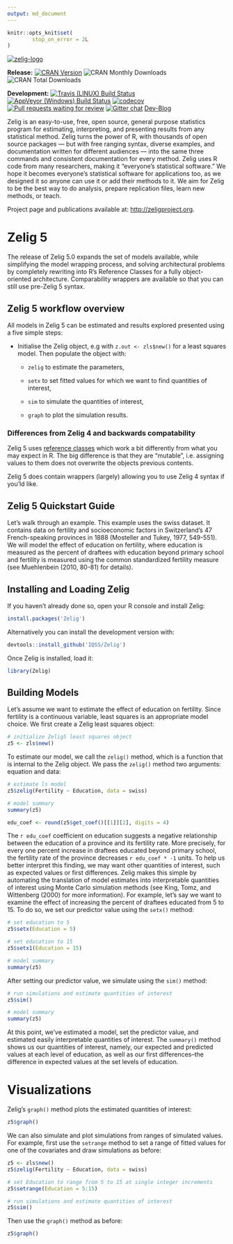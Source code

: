 ```yaml
---
output: md_document
---
```


<!-- README.md is generated from README.Rmd. Please edit that file -->

```r
knitr::opts_knit$set(
        stop_on_error = 2L
)
```

[![zelig-logo](README_files/img/zelig.png)](http://zeligproject.org)



<!--- Badges ----->
**Release:**
[![CRAN Version](http://www.r-pkg.org/badges/version/Zelig)](http://cran.r-project.org/package=Zelig)
![CRAN Monthly Downloads](http://cranlogs.r-pkg.org/badges/last-month/Zelig)
![CRAN Total Downloads](http://cranlogs.r-pkg.org/badges/grand-total/Zelig)

**Development:**
[![Travis (LINUX) Build Status](https://travis-ci.org/IQSS/Zelig.svg?branch=master)](https://travis-ci.org/IQSS/Zelig)
[![AppVeyor (Windows) Build Status](https://ci.appveyor.com/api/projects/status/github/IQSS/Zelig?branch=master&svg=true)](https://ci.appveyor.com/project/IQSS/Zelig)
[![codecov](https://codecov.io/gh/IQSS/Zelig/branch/master/graph/badge.svg)](https://codecov.io/gh/IQSS/Zelig)
[![Pull requests waiting for review](https://badge.waffle.io/iqss/zelig.svg?label=development)](https://waffle.io/iqss/zelig)
[![Gitter chat](https://badges.gitter.im/Zelig-dev/gitter.png)](https://gitter.im/Zelig-dev/Lobby?utm_source=share-link&utm_medium=link&utm_campaign=share-link)
[Dev-Blog](https://medium.com/zelig-dev)

Zelig is an easy-to-use, free, open source, general purpose statistics program for estimating, interpreting, and presenting results from any statistical method. Zelig turns the power of R, with thousands of open source packages — but with free ranging syntax, diverse examples, and documentation written for different audiences — into the same three commands and consistent documentation for every method. Zelig uses R code from many researchers, making it "everyone’s statistical software." We hope it becomes everyone’s statistical software for applications too, as we designed it so anyone can use it or add their methods to it. We aim for Zelig to be the best way to do analysis, prepare replication files, learn new methods, or teach. 

Project page and publications available at: <http://zeligproject.org>.

# Zelig 5

The release of Zelig 5.0 expands the set of models available, while simplifying the model wrapping process, and solving architectural problems by completely rewriting into R’s Reference Classes for a fully object-oriented architecture. Comparability wrappers are available so that you can still use pre-Zelig 5 syntax.

## Zelig 5 workflow overview

All models in Zelig 5 can be estimated and results explored presented using a five simple steps:

- Initialise the Zelig object, e.g with `z.out <- zls$new()` for a least squares model. Then populate the object with:

  + `zelig` to estimate the parameters,
  
  + `setx` to set fitted values for which we want to find quantities of interest,
  
  + `sim` to simulate the quantities of interest,
  
  + `graph` to plot the simulation results.

### Differences from Zelig 4 and backwards compatability

Zelig 5 uses [reference classes](http://adv-r.had.co.nz/R5.html) which work a bit differently from what you may expect in R. The big difference is that they are "mutable", i.e. assigning values to them does not overwrite the objects previous contents. 

Zelig 5 does contain wrappers (largely) allowing you to use Zelig 4 syntax if you'ld like.

## Zelig 5 Quickstart Guide

Let’s walk through an example. This example uses the swiss dataset. It contains 
data on fertility and socioeconomic factors in Switzerland’s 47 French-speaking provinces in 1888 (Mosteller and Tukey, 1977, 549-551). We will model the effect of education on fertility, where education is measured as the percent of draftees with education beyond primary school and fertility is measured using the common standardized fertility measure (see Muehlenbein (2010, 80-81) for details).

## Installing and Loading Zelig

If you haven't already done so, open your R console and install Zelig:

```r
install.packages('Zelig')
```

Alternatively you can install the development version with:

```r
devtools::install_github('IQSS/Zelig')
```

Once Zelig is installed, load it:

```r
library(Zelig)
```

## Building Models

Let’s assume we want to estimate the effect of education on fertility. Since fertility is a continuous variable, least squares is an appropriate model choice. We first create a Zelig least squares object:

```r
# initialize Zelig5 least squares object
z5 <- zls$new()
```

To estimate our model, we call the `zelig()` method, which is a function that is internal to the Zelig object. We pass the `zelig()` method two arguments: equation and data:

```r
# estimate ls model
z5$zelig(Fertility ~ Education, data = swiss)

# model summary
summary(z5)
```

```r
edu_coef <- round(z5$get_coef()[[1]][2], digits = 4)
```

The `r edu_coef` coefficient on education suggests a negative relationship between the education of a province and its fertility rate. More precisely, for every one percent increase in draftees educated beyond primary school, the fertility rate of the province decreases `r edu_coef * -1` units. To help us better interpret this finding, we may want other quantities of interest, such as expected values or first differences. Zelig makes this simple by automating the translation of model estimates into interpretable quantities of interest using Monte Carlo simulation methods (see King, Tomz, and Wittenberg (2000) for more information). For example, let’s say we want to examine the effect of increasing the percent of draftees educated from 5 to 15. To do so, we set our predictor value using the `setx()` method:

```r
# set education to 5
z5$setx(Education = 5)

# set education to 15
z5$setx1(Education = 15)

# model summary
summary(z5)
```

After setting our predictor value, we simulate using the `sim()` method:

```r
# run simulations and estimate quantities of interest
z5$sim()

# model summary
summary(z5)
```

At this point, we’ve estimated a model, set the predictor value, and estimated easily interpretable quantities of interest. The `summary()` method shows us our quantities of interest, namely, our expected and predicted values at each level of education, as well as our first differences–the difference in expected values at the set levels of education.

# Visualizations

Zelig’s `graph()` method plots the estimated quantities of interest:

```r
z5$graph()
```

We can also simulate and plot simulations from ranges of simulated values. For example, first use the `setrange` method to set a range of fitted values for one of the covariates and draw simulations as before: 

```r
z5 <- zls$new()
z5$zelig(Fertility ~ Education, data = swiss)

# set Education to range from 5 to 15 at single integer increments
z5$setrange(Education = 5:15)

# run simulations and estimate quantities of interest
z5$sim()
```

Then use the `graph()` method as before:

```r

z5$graph()
```
